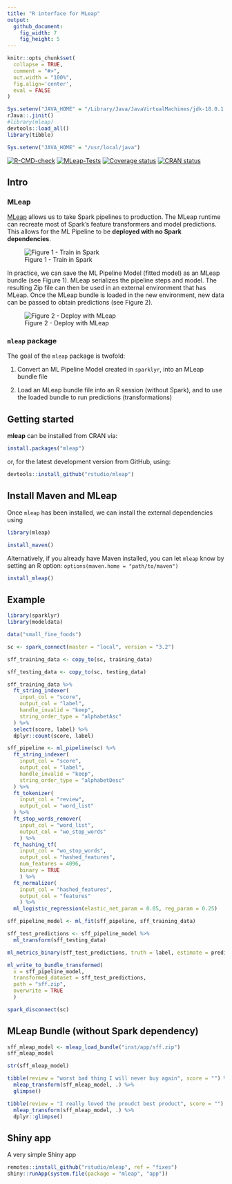 ```yaml
---
title: "R interface for MLeap"
output:
  github_document:
    fig_width: 7
    fig_height: 5
---
```


```r
knitr::opts_chunk$set(
  collapse = TRUE,
  comment = "#>",
  out.width = "100%",
  fig.align='center',
  eval = FALSE
)

Sys.setenv("JAVA_HOME" = "/Library/Java/JavaVirtualMachines/jdk-18.0.1.1.jdk/Contents/Home")
rJava::.jinit() 
#library(mleap)
devtools::load_all()
library(tibble)

Sys.setenv("JAVA_HOME" = "/usr/local/java")

```

<!-- badges: start -->
[![R-CMD-check](https://github.com/rstudio/mleap/actions/workflows/R-CMD-check.yaml/badge.svg)](https://github.com/rstudio/mleap/actions/workflows/R-CMD-check.yaml)
[![MLeap-Tests](https://github.com/rstudio/mleap/actions/workflows/mleap-tests.yaml/badge.svg)](https://github.com/rstudio/mleap/actions/workflows/mleap-tests.yaml)
[![Coverage status](https://codecov.io/gh/rstudio/mleap/branch/master/graph/badge.svg)](https://codecov.io/github/rstudio/mleap?branch=master) [![CRAN status](https://www.r-pkg.org/badges/version/mleap)](https://cran.r-project.org/package=mleap)
<!-- badges: end -->

## Intro

### MLeap

[MLeap](https://github.com/combust/mleap) allows us to take Spark pipelines to production. The MLeap runtime can recreate most of Spark's feature transformers 
and model predictions. This allows for the ML Pipeline to be **deployed with no
Spark dependencies**. 

![Figure 1 - Train in Spark](man/readme/mleap-fit.png)

In practice, we can save the ML Pipeline Model (fitted model) as an MLeap bundle 
(see Figure 1). MLeap serializes the pipeline steps and model.  The resulting Zip 
file can  then be used in an external environment that has MLeap. Once the MLeap 
bundle is loaded in the new environment, new data can be passed to obtain 
predictions (see Figure 2).

![Figure 2 - Deploy with MLeap](man/readme/mleap-predict.png)

### `mleap` package

The goal of the `mleap` package is twofold:

1. Convert an ML Pipeline Model created in `sparklyr`, into an MLeap bundle file

1. Load an MLeap bundle file into an R session (without Spark), and to use the
loaded bundle to run predictions (transformations)

## Getting started

**mleap** can be installed from CRAN via:

```r
install.packages("mleap")
```

or, for the latest development version from GitHub, using:

```r
devtools::install_github("rstudio/mleap")
```

## Install Maven and MLeap

Once `mleap` has been installed, we can install the external dependencies using

```r
library(mleap)

install_maven()
```

Alternatively, if you already have Maven installed, you can let `mleap` know by
setting an R option: `options(maven.home = "path/to/maven")`

```r
install_mleap()
```

## Example

```r
library(sparklyr)
library(modeldata)

data("small_fine_foods")

sc <- spark_connect(master = "local", version = "3.2")

sff_training_data <- copy_to(sc, training_data)

sff_testing_data <- copy_to(sc, testing_data)
```

```r
sff_training_data %>% 
  ft_string_indexer(
    input_col = "score",
    output_col = "label",
    handle_invalid = "keep",
    string_order_type = "alphabetAsc"
  ) %>% 
  select(score, label) %>% 
  dplyr::count(score, label)
```


```r
sff_pipeline <- ml_pipeline(sc) %>% 
  ft_string_indexer(
    input_col = "score",
    output_col = "label",
    handle_invalid = "keep",
    string_order_type = "alphabetDesc"
  ) %>% 
  ft_tokenizer(
    input_col = "review",
    output_col = "word_list"
  ) %>% 
  ft_stop_words_remover(
    input_col = "word_list", 
    output_col = "wo_stop_words"
    ) %>% 
  ft_hashing_tf(
    input_col = "wo_stop_words", 
    output_col = "hashed_features", 
    num_features = 4096,
    binary = TRUE
    ) %>%
  ft_normalizer(
    input_col = "hashed_features", 
    output_col = "features"
    ) %>% 
  ml_logistic_regression(elastic_net_param = 0.05, reg_param = 0.25)  

sff_pipeline_model <- ml_fit(sff_pipeline, sff_training_data)

sff_test_predictions <- sff_pipeline_model %>% 
  ml_transform(sff_testing_data) 

ml_metrics_binary(sff_test_predictions, truth = label, estimate = prediction)
```


```r
ml_write_to_bundle_transformed(
  x = sff_pipeline_model,  
  transformed_dataset = sff_test_predictions,  
  path = "sff.zip", 
  overwrite = TRUE
  )

spark_disconnect(sc) 
```

## MLeap Bundle (without Spark dependency)

```r
sff_mleap_model <- mleap_load_bundle("inst/app/sff.zip")
sff_mleap_model
```

```r
str(sff_mleap_model)
```


```r
tibble(review = "worst bad thing I will never buy again", score = "") %>% 
  mleap_transform(sff_mleap_model, .) %>% 
  glimpse()
```

```r
tibble(review = "I really loved the proudct best product", score = "") %>% 
  mleap_transform(sff_mleap_model, .) %>% 
  dplyr::glimpse()
```

## Shiny app

A very simple Shiny app 

```r
remotes::install_github("rstudio/mleap", ref = "fixes")
shiny::runApp(system.file(package = "mleap", "app"))
```



